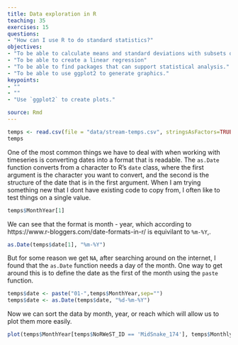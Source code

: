 ```yaml
---
title: Data exploration in R
teaching: 35
exercises: 15
questions:
- "How can I use R to do standard statistics?"
objectives:
- "To be able to calculate means and standard deviations with subsets of data"
- "To be able to create a linear regression"
- "To be able to find packages that can support statistical analysis."
- "To be able to use ggplot2 to generate graphics."
keypoints:
- ""
- ""
- "Use `ggplot2` to create plots."

source: Rmd
---
```



```r
temps <- read.csv(file = "data/stream-temps.csv", stringsAsFactors=TRUE)
temps
```

One of the most common things we have to deal with when working with timeseries is converting dates into a format that is readable. The `as.Date` function converts from a character to R's `date` class, where the first argument is the character you want to convert, and the second is the structure of the date that is in the first argument. When I am trying something new that I dont have existing code to copy from, I often like to test things on a single value.

```r
temps$MonthYear[1]
```

We can see that the format is month - year, which according to https://www.r-bloggers.com/date-formats-in-r/ is equivilant to `%m-%Y`,. 

```r
as.Date(temps$date[1], "%m-%Y")
```

But for some reason we get `NA`, after searching around on the internet, I found that the `as.Date` function needs a day of the month. One way to get around this is to define the date as the first of the month using the `paste` function. 

```r
temps$date <- paste("01-",temps$MonthYear,sep="")
temps$date <- as.Date(temps$date, "%d-%m-%Y")
```

Now we can sort the data by month, year, or reach which will allow us to plot them more easily. 

```r
plot(temps$MonthYear[temps$NoRWeST_ID == 'MidSnake_174'], temps$MonthlyMean[temps$NoRWeST_ID == 'MidSnake_174'])
```


